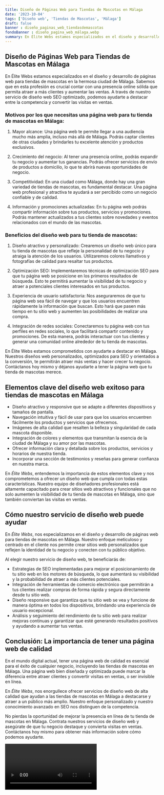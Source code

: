 ```yaml
---
title: Diseño de Páginas Web para Tiendas de Mascotas en Málaga
date: '2023-10-04'
tags: ['Diseño web', 'Tiendas de Mascotas', 'Málaga']
draft: false
banner : diseño_paginas_web_tiendasdemascotas
fondoBanner : diseño_pagina_web_málaga.webp
summary: En Élite Webs estamos especializados en el diseño y desarrollo de páginas web para tiendas de mascotas en la hermosa ciudad de Málaga. Sabemos que en esta profesión es crucial contar con una presencia online sólida que permita atraer a más clientes y aumentar las ventas. A través de nuestro servicio de diseño web SEO optimizado, podemos ayudarte a destacar entre la competencia y convertir las visitas en ventas.
---
```


## Diseño de Páginas Web para Tiendas de Mascotas en Málaga

En Élite Webs estamos especializados en el diseño y desarrollo de páginas web para tiendas de mascotas en la hermosa ciudad de Málaga. Sabemos que en esta profesión es crucial contar con una presencia online sólida que permita atraer a más clientes y aumentar las ventas. A través de nuestro servicio de diseño web SEO optimizado, podemos ayudarte a destacar entre la competencia y convertir las visitas en ventas.

### Motivos por los que necesitas una página web para tu tienda de mascotas en Málaga:

1. Mayor alcance: Una página web te permite llegar a una audiencia mucho más amplia, incluso más allá de Málaga. Podrás captar clientes de otras ciudades y brindarles tu excelente atención y productos exclusivos.

2. Crecimiento del negocio: Al tener una presencia online, podrás expandir tu negocio y aumentar tus ganancias. Podrás ofrecer servicios de envío de productos a domicilio, lo que te abrirá nuevas oportunidades de negocio.

3. Competitividad: En una ciudad como Málaga, donde hay una gran variedad de tiendas de mascotas, es fundamental destacar. Una página web profesional y atractiva te ayudará a ser percibido como un negocio confiable y de calidad.

4. Información y promociones actualizadas: En tu página web podrás compartir información sobre tus productos, servicios y promociones. Podrás mantener actualizados a tus clientes sobre novedades y eventos relacionados con el mundo de las mascotas.

### Beneficios del diseño web para tu tienda de mascotas:

1. Diseño atractivo y personalizado: Crearemos un diseño web único para tu tienda de mascotas que refleje la personalidad de tu negocio y atraiga la atención de los usuarios. Utilizaremos colores llamativos y fotografías de calidad para resaltar tus productos.

2. Optimización SEO: Implementaremos técnicas de optimización SEO para que tu página web se posicione en los primeros resultados de búsqueda. Esto te permitirá aumentar la visibilidad de tu negocio y atraer a potenciales clientes interesados en tus productos.

3. Experiencia de usuario satisfactoria: Nos aseguraremos de que tu página web sea fácil de navegar y que los usuarios encuentren rápidamente la información que buscan. Esto hará que pasen más tiempo en tu sitio web y aumenten las posibilidades de realizar una compra.

4. Integración de redes sociales: Conectaremos tu página web con tus perfiles en redes sociales, lo que facilitará compartir contenido y promociones. De esta manera, podrás interactuar con tus clientes y generar una comunidad online alrededor de tu tienda de mascotas.

En Élite Webs estamos comprometidos con ayudarte a destacar en Málaga. Nuestros diseños web personalizados, optimizados para SEO y orientados a la conversión, te permitirán atraer más ventas y hacer crecer tu negocio. Contáctanos hoy mismo y déjanos ayudarte a tener la página web que tu tienda de mascotas merece.

<GifSeo />

<Cta />

## Elementos clave del diseño web exitoso para tiendas de mascotas en Málaga

- Diseño atractivo y responsive que se adapte a diferentes dispositivos y tamaños de pantalla.
- Navegación intuitiva y fácil de usar para que los usuarios encuentren fácilmente los productos y servicios que ofrecemos.
- Imágenes de alta calidad que resalten la belleza y singularidad de cada mascota disponible.
- Integración de colores y elementos que transmitan la esencia de la ciudad de Málaga y su amor por las mascotas.
- Ofrecer información clara y detallada sobre los productos, servicios y horarios de nuestra tienda.
- Incorporar una sección de testimonios y reseñas para generar confianza en nuestra marca.

En *Élite Webs*, entendemos la importancia de estos elementos clave y nos comprometemos a ofrecer un diseño web que cumpla con todas estas características. Nuestro equipo de diseñadores profesionales está altamente capacitado para crear sitios web atractivos y funcionales que no solo aumenten la visibilidad de tu tienda de mascotas en Málaga, sino que también conviertan las visitas en ventas.

## Cómo nuestro servicio de diseño web puede ayudar

En *Élite Webs*, nos especializamos en el diseño y desarrollo de páginas web para tiendas de mascotas en Málaga. Nuestro enfoque meticuloso y centrado en el cliente nos permite crear sitios web personalizados que reflejen la identidad de tu negocio y conecten con tu público objetivo.

Al elegir nuestro servicio de diseño web, te beneficiarás de:

- Estrategias de SEO implementadas para mejorar el posicionamiento de tu sitio web en los motores de búsqueda, lo que aumentará su visibilidad y la probabilidad de atraer a más clientes potenciales.
- Integración de herramientas de comercio electrónico que permitirán a tus clientes realizar compras de forma rápida y segura directamente desde tu sitio web.
- Diseño responsive que garantiza que tu sitio web se vea y funcione de manera óptima en todos los dispositivos, brindando una experiencia de usuario excepcional.
- Análisis y seguimiento del rendimiento de tu sitio web para realizar mejoras continuas y garantizar que esté generando resultados positivos y ayudando a aumentar tus ventas.

## Conclusión: La importancia de tener una página web de calidad

En el mundo digital actual, tener una página web de calidad es esencial para el éxito de cualquier negocio, incluyendo las tiendas de mascotas en Málaga. Una página web bien diseñada y optimizada puede marcar la diferencia entre atraer clientes y convertir visitas en ventas, o ser invisible en línea.

En *Élite Webs*, nos enorgullece ofrecer servicios de diseño web de alta calidad que ayudan a las tiendas de mascotas en Málaga a destacarse y atraer a un público más amplio. Nuestro enfoque personalizado y nuestro conocimiento avanzado en SEO nos distinguen de la competencia.

No pierdas la oportunidad de mejorar la presencia en línea de tu tienda de mascotas en Málaga. Contrata nuestros servicios de diseño web y asegúrate de que tu negocio destaque y convierta visitas en ventas. Contáctanos hoy mismo para obtener más información sobre cómo podemos ayudarte.

<Video />

<CtaBot job='Tiendas de Mascotas' city='Málaga'/>

<Gmaps query='Málaga+españa+maps' />